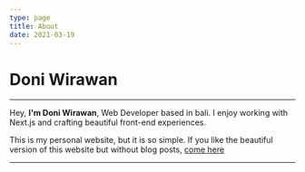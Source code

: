 ```yaml
---
type: page
title: About
date: 2021-03-19
---
```


# Doni Wirawan

---
Hey, **I'm Doni Wirawan**, Web Developer based in bali. I enjoy working with Next.js and crafting beautiful front-end experiences.

This is my personal website, but it is so simple. If you like the beautiful version of this website but without blog posts, [come here](https://gradient-react.vercel.app/)

---

